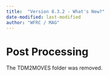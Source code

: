```yaml
---
title:  "Version 8.3.2 - What's New?"
date-modified: last-modified
author: "WFRC / MAG"
---
```


# Post Processing

The TDM2MOVES folder was removed.